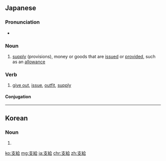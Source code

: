 ==Japanese==
{{ja-kanjitab|し|きゅう|yomi=on}}

===Pronunciation===
* {{ja-pron|しきゅう|yomi=o}}

===Noun===
{{ja-noun|しきゅう}}

# [[supply]] (provisions), money or goods that are [[issued]] or [[provided]], such as an [[allowance]]

===Verb===
{{ja-verb-suru|tr=trans|しきゅう}}

# [[give out]], [[issue]], [[outfit]], [[supply]]

====Conjugation====
{{ja-suru|しきゅう}}
----
==Korean==
{{ko-hanjatab}}

===Noun===
{{ko-noun|hj|hangeul=지급}}

# {{hanja form of|지급}}

[[ko:支給]]
[[mg:支給]]
[[ja:支給]]
[[chr:支給]]
[[zh:支給]]